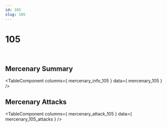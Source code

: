 ```yaml
---
id: 105
slug: 105
---
```



# 105

<div style = {{ display: "flex" }}>
    <Image img={require('@site/static/img/mercenaries/illust/thum_char_view_n_105.jpg')}/>
    <Image img={require('@site/static/img/mercenaries/illust/thum_char_view_o_105.jpg')}/>
</div>

## Mercenary Summary

<TableComponent
  columns={ mercenary_info_105 }
  data={ mercenary_105 }
/>

## Mercenary Attacks

<TableComponent
  columns={ mercenary_attack_105 }
  data={ mercenary_105_attacks }
/>